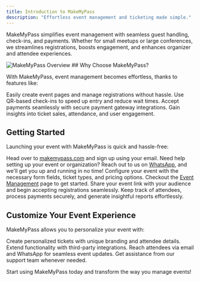 ```yaml
---
title: Introduction to MakeMyPass
description: "Effortless event management and ticketing made simple."
---
```


MakeMyPass simplifies event management with seamless guest handling, check-ins, and payments. Whether for small meetups or large conferences, we streamlines registrations, boosts engagement, and enhances organizer and attendee experiences.

<Frame>
<img
  className="rounded-lg shadow-md" 
  src="/images/introduction/overviewImage.png"
  alt="MakeMyPass Overview"
/>
</Frame>
## Why Choose MakeMyPass?

With MakeMyPass, event management becomes effortless, thanks to features like:

<CardGroup cols={2}>
  <Card
    title="Seamless Registrations"
    icon="clipboard-list"
  >
    Easily create event pages and manage registrations without hassle.
  </Card>
  <Card
    title="Quick Check-ins"
    icon="barcode"
  >
    Use QR-based check-ins to speed up entry and reduce wait times.
  </Card>
  <Card
    title="Secure Payments"
    icon="credit-card"
  >
    Accept payments seamlessly with secure payment gateway integrations.
  </Card>
  <Card
    title="Real-time Analytics"
    icon="chart-line"
  >
    Gain insights into ticket sales, attendance, and user engagement.
  </Card>
</CardGroup>


## Getting Started

Launching your event with MakeMyPass is quick and hassle-free:

<Steps>
  <Step title="Create Your Account">
    Head over to <a href="https://makemypass.com">makemypass.com</a> and sign up using your email.
  </Step>
  <Step title="Contact Us to Get Started">
    Need help setting up your event or organization? Reach out to us on <a href="https://wa.me/919446343067">WhatsApp</a>, and we'll get you up and running in no time!
  </Step>
  <Step title="Set Up Your Event">
    Configure your event with the necessary form fields, ticket types, and pricing options. Checkout the <a href="/event/eventPage/manage-event">Event Management</a> page to get started.
  </Step>
  <Step title="Start Selling Tickets">
    Share your event link with your audience and begin accepting registrations seamlessly.
  </Step>
  <Step title="Manage with Ease">
    Keep track of attendees, process payments securely, and generate insightful reports effortlessly.
  </Step>
</Steps>

## Customize Your Event Experience

MakeMyPass allows you to personalize your event with:

<CardGroup cols={2}>
  <Card
    title="Custom Ticket Designs"
    icon="ticket"
  >
    Create personalized tickets with unique branding and attendee details.
  </Card>
  <Card
    title="API Integrations"
    icon="code"
  >
    Extend functionality with third-party integrations.
  </Card>
  <Card
    title="Communicate with Attendees"
    icon="comments"
  >
    Reach attendees via email and WhatsApp for seamless event updates.
  </Card>
  <Card
    title="Dedicated Support"
    icon="headset"
  >
    Get assistance from our support team whenever needed.
  </Card>
</CardGroup>

Start using MakeMyPass today and transform the way you manage events!
